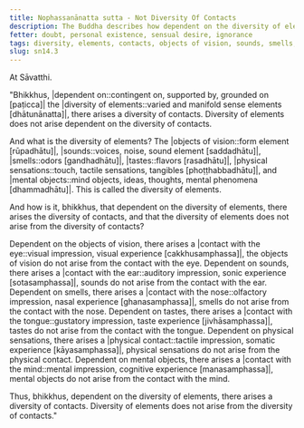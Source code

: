 ```yaml
---
title: Nophassanānatta sutta - Not Diversity Of Contacts
description: The Buddha describes how dependent on the diversity of elements, there arises a diversity of contacts, and not the other way around.
fetter: doubt, personal existence, sensual desire, ignorance
tags: diversity, elements, contacts, objects of vision, sounds, smells, tastes, physical sensations, mental objects, form element, sound element, odor element, taste element, touch element, six sense bases, sn, sn12-21, sn14
slug: sn14.3
---
```


At Sāvatthi.

"Bhikkhus, |dependent on::contingent on, supported by, grounded on [paṭicca]| the |diversity of elements::varied and manifold sense elements [dhātunānatta]|, there arises a diversity of contacts. Diversity of elements does not arise dependent on the diversity of contacts.

And what is the diversity of elements? The |objects of vision::form element [rūpadhātu]|, |sounds::voices, noise, sound element [saddadhātu]|, |smells::odors [gandhadhātu]|, |tastes::flavors [rasadhātu]|, |physical sensations::touch, tactile sensations, tangibles [phoṭṭhabbadhātu]|, and |mental objects::mind objects, ideas, thoughts, mental phenomena [dhammadhātu]|. This is called the diversity of elements.

And how is it, bhikkhus, that dependent on the diversity of elements, there arises the diversity of contacts, and that the diversity of elements does not arise from the diversity of contacts?

Dependent on the objects of vision, there arises a |contact with the eye::visual impression, visual experience [cakkhusamphassa]|, the objects of vision do not arise from the contact with the eye.
Dependent on sounds, there arises a |contact with the ear::auditory impression, sonic experience [sotasamphassa]|, sounds do not arise from the contact with the ear.
Dependent on smells, there arises a |contact with the nose::olfactory impression, nasal experience [ghanasamphassa]|, smells do not arise from the contact with the nose.
Dependent on tastes, there arises a |contact with the tongue::gustatory impression, taste experience [jivhāsamphassa]|, tastes do not arise from the contact with the tongue.
Dependent on physical sensations, there arises a |physical contact::tactile impression, somatic experience [kāyasamphassa]|, physical sensations do not arise from the physical contact.
Dependent on mental objects, there arises a |contact with the mind::mental impression, cognitive experience [manasamphassa]|, mental objects do not arise from the contact with the mind.

Thus, bhikkhus, dependent on the diversity of elements, there arises a diversity of contacts. Diversity of elements does not arise from the diversity of contacts."